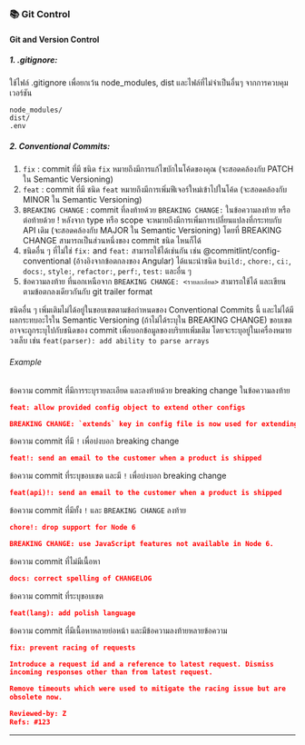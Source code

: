 ### 📚 Git Control

#### Git and Version Control

##### 1. .gitignore:

ใช้ไฟล์ .gitignore เพื่อยกเว้น node_modules, dist และไฟล์ที่ไม่จำเป็นอื่นๆ จากการควบคุมเวอร์ชัน

```
node_modules/
dist/
.env
```

##### 2. Conventional Commits:

1. `fix` : commit ที่มี ชนิด `fix` หมายถึงมีการแก้ไขบักในโค้ดของคุณ (จะสอดคล้องกับ PATCH ใน Semantic Versioning)
2. `feat` : commit ที่มี ชนิด `feat` หมายถึงมีการเพิ่มฟีเจอร์ใหม่เข้าไปในโค้ด (จะสอดคล้องกับ MINOR ใน Semantic Versioning)
3. `BREAKING CHANGE` : commit ที่ลงท้ายด้วย `BREAKING CHANGE:` ในข้อความลงท้าย หรือ ต่อท้ายด้วย ! หลังจาก type หรือ scope 
จะหมายถึงมีการเพิ่มการเปลี่ยนแปลงที่กระทบกับ API เดิม (จะสอดคล้องกับ MAJOR ใน Semantic Versioning) โดยที่ BREAKING CHANGE 
สามารถเป็นส่วนหนึ่งของ commit ชนิด ไหนก็ได้
4. ชนิดอื่น ๆ ที่ไม่ใช่ `fix:` and `feat:` สามารถใช้ได้เช่นกัน เช่น @commitlint/config-conventional (อ้างอิงจากข้อตกลงของ Angular) 
ได้แนะนำชนิด `build:`, `chore:`, `ci:`, `docs:`, `style:`, `refactor:`, `perf:`, `test:` และอื่น ๆ
5. ข้อความลงท้าย ที่นอกเหนือจาก `BREAKING CHANGE: <รายละเอียด>` สามารถใช้ได้ และเขียนตามข้อตกลงเดียวกันกับ git trailer format

ชนิดอื่น ๆ เพิ่มเติมไม่ได้อยู่ในขอบเขตตามข้อกำหนดของ Conventional Commits นี้ และไม่ได้มีผลกระทบอะไรใน Semantic Versioning 
(ถ้าไม่ได้ระบุใน BREAKING CHANGE) ขอบเขตอาจจะถูกระบุไปกับชนิดของ commit เพื่อบอกข้อมูลของบริบทเพิ่มเติม 
โดยจะระบุอยู่ในเครื่องหมายวงเล็บ เช่น `feat(parser): add ability to parse arrays`

###### Example

ข้อความ commit ที่มีการระบุรายละเอียด และลงท้ายด้วย breaking change ในข้อความลงท้าย
```json
feat: allow provided config object to extend other configs

BREAKING CHANGE: `extends` key in config file is now used for extending other config files
```

ข้อความ commit ที่มี `!` เพื่อบ่งบอก breaking change
```json
feat!: send an email to the customer when a product is shipped
```

ข้อความ commit ที่ระบุขอบเขต และมี `!` เพื่อบ่งบอก breaking change
```json
feat(api)!: send an email to the customer when a product is shipped
```

ข้อความ commit ที่มีทั้ง `!` และ `BREAKING CHANGE` ลงท้าย
```json
chore!: drop support for Node 6

BREAKING CHANGE: use JavaScript features not available in Node 6.
```

ข้อความ commit ที่ไม่มีเนื้อหา
```json
docs: correct spelling of CHANGELOG
```

ข้อความ commit ที่ระบุขอบเขต
```json
feat(lang): add polish language
```

ข้อความ commit ที่มีเนื้อหาหลายย่อหน้า และมีข้อความลงท้ายหลายข้อความ
```json
fix: prevent racing of requests

Introduce a request id and a reference to latest request. Dismiss
incoming responses other than from latest request.

Remove timeouts which were used to mitigate the racing issue but are
obsolete now.

Reviewed-by: Z
Refs: #123
```
---
